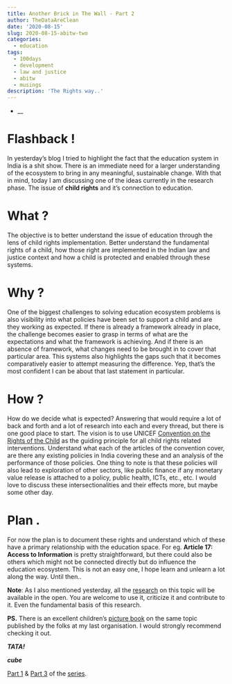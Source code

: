 ```yaml
---
title: Another Brick in The Wall - Part 2
author: TheDataAreClean
date: '2020-08-15'
slug: 2020-08-15-abitw-two
categories:
  - education
tags:
  - 100days
  - development
  - law and justice
  - abitw
  - musings
description: 'The Rights way..'
---
```


* __

# Flashback !
In yesterday's blog I tried to highlight the fact that the education system in India is a shit show. There is an immediate need for a larger understanding of the ecosystem to bring in any meaningful, sustainable change. With that in mind, today I am discussing one of the ideas currently in the research phase. The issue of **child rights** and it's connection to education.

# What ?
The objective is to better understand the issue of education through the lens of child rights implementation. Better understand the  fundamental rights of a child, how those right are implemented in the Indian law and justice context and how a child is protected and enabled through these systems.

# Why ?
One of the biggest challenges to solving education ecosystem problems is also visibility into what policies have been set to support a child and are they working as expected. If there is already a framework already in place, the challenge becomes easier to grasp in terms of what are the expectations and what the framework is achieving. And if there is an absence of framework, what changes need to be brought in to cover that particular area. This systems also highlights the gaps such that it becomes comparatively easier to attempt measuring the difference. Yep, that's the most confident I can be about that last statement in particular.

# How ?
How do we decide what is expected? Answering that would require a lot of back and forth and a lot of research into each and every thread, but there is one good place to start. The vision is to use UNICEF [Convention on the Rights of the Child](https://www.unicef.org/child-rights-convention){target="_blank"} as the guiding principle for all child rights related interventions. Understand what each of the articles of the convention cover, are there any existing policies in India covering these and an analysis of the performance of those policies. One thing to note is that these policies will also lead to exploration of other sectors, like public finance if any monetary value release is attached to a policy, public health, ICTs, etc., etc. I would love to discuss these intersectionalities and their effects more, but maybe some other day.

# Plan .
For now the plan is to document these rights and understand which of these have a primary relationship with the education space. For eg. **Article 17: Access to Information** is pretty straightforward, but there could also be others which might not be connected directly but do influence the education ecosystem. This is not an easy one, I hope learn and unlearn a lot along the way. Until then..

**Note**: As I also mentioned yesterday, all the [research](https://github.com/TheDataAreClean/education){target="_blank"} on this topic will be available in the open. You are welcome to use it, criticize it and contribute to it. Even the fundamental basis of this research.

**PS.** There is an excellent children's [picture book](https://storyweaver.org.in/stories/108374-i-know-my-rights){target="_blank"} on the same topic published by the folks at my last organisation. I would strongly recommend checking it out.

**_TATA!_**

**_cube_**

[Part 1](https://thedataareclean.com/blog/2020-08-14-abitw-one/){target="_blank"} & [Part 3](https://thedataareclean.com/blog/2020-08-16-abitw-three/){target="_blank"} of the [series](https://thedataareclean.com/tags/abitw/){target="_blank"}.
